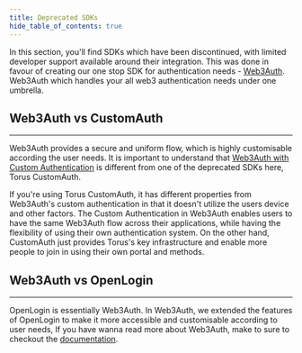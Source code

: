 ```yaml
---
title: Deprecated SDKs
hide_table_of_contents: true
---
```


In this section, you'll find SDKs which have been discontinued, with limited developer support available around their integration. This was done in favour of creating our one stop SDK for authentication needs - [Web3Auth](docs.web3auth.io).
Web3Auth which handles your all web3 authentication needs under one umbrella.

## Web3Auth vs CustomAuth

---
Web3Auth provides a secure and uniform flow, which is highly customisable according the user needs. It is important to understand that [Web3Auth with Custom Authentication](https://docs.web3auth.io/customauth/) is different from one of the deprecated SDKs here, Torus CustomAuth.

If you're using Torus CustomAuth, it has different properties from Web3Auth's custom authentication in that it doesn't utilize the users device and other factors. The Custom Authentication in Web3Auth enables users to have the same Web3Auth flow across their applications, while having the flexibility of using their own authentication system. On the other hand, CustomAuth just provides Torus's key infrastructure and enable more people to join in using their own portal and methods.

## Web3Auth vs OpenLogin

---

OpenLogin is essentially Web3Auth. In Web3Auth, we extended the features of OpenLogin to make it more accessible and customisable according to user needs, If you have wanna read more about Web3Auth, make to sure to checkout the [documentation](https://docs.web3auth.io).
